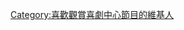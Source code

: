 {{Userbox
  |border-c = #000000
  |border-s = 1
  |id-c     = #FFFFFF
  |id-s     = 12
  |id-fc    = #000000
  |info-c   = #20B2AA
  |info-s   = 8
  |info-fc  = #FFFFFF
  |id       = [[File:Comedy_Central_2011_Logo.svg|50px]]
  |info     = 該用戶喜歡觀賞喜劇中心（Comedy Central）的節目。
  |nocat    = {{{nocat|}}}
}}

[[Category:喜歡觀賞喜劇中心節目的維基人]]